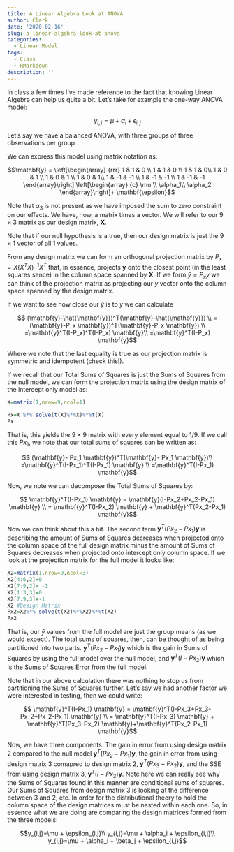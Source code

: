 ```yaml
---
title: A Linear Algebra Look at ANOVA
author: Clark
date: '2020-02-16'
slug: a-linear-algebra-look-at-anova
categories:
  - Linear Model
tags:
  - Class
  - RMarkdown
description: ''
---
```



In class a few times I've made reference to the fact that knowing Linear Algebra can help us quite a bit.  Let's take for example the one-way ANOVA model:

$$ y_{i,j} = \mu + \alpha_i+\epsilon_{i,j}$$

Let's say we have a balanced ANOVA, with three groups of three observations per group

We can express this model using matrix notation as:

$$\mathbf{y} = \left[\begin{array}
{rrr}
1 & 1 & 0 \\
1 & 1 & 0 \\
1 & 1 & 0\\
1 & 0 & 1 \\
1 & 0 & 1 \\
1 & 0 & 1\\
1 & -1 & -1 \\
1 & -1 & -1 \\
1 & -1 & -1
\end{array}\right]
\left[\begin{array} 
{c}
\mu \\
\alpha_1\\
\alpha_2
\end{array}\right]+ \mathbf{\epsilon}$$




Note that $\alpha_3$ is not present as we have imposed the sum to zero constraint on our effects.  We have, now, a matrix times a vector.  We will refer to our $9\times 3$ matrix as our design matrix, $\mathbf{X}$.  

Note that if our null hypothesis is a true, then our design matrix is just the $9 \times 1$ vector of all $1$ values.  

From any design matrix we can form an orthogonal projection matrix by $P_x=X(X^T X)^{-1} X^T$ that, in essence, projects $\mathbf{y}$ onto the closest point (in the least squares sence) in the column space spanned by $\mathbf{X}$.  If we form $\hat{y}= P_x y$ we can think of the projection matrix as projecting our $y$ vector onto the column space spanned by the design matrix.

If we want to see how close our $\hat{y}$ is to $y$ we can calculate

$$ (\mathbf{y}-\hat{\mathbf{y}})^T(\mathbf{y}-\hat{\mathbf{y}}) \\
=(\mathbf{y}-P_x \mathbf{y})^T(\mathbf{y}-P_x \mathbf{y}) \\
=\mathbf{y}^T(I-P_x)^T(I-P_x) \mathbf{y}\\
=\mathbf{y}^T(I-P_x) \mathbf{y}$$



Where we note that the last equality is true as our projection matrix is symmetric and idempotent (check this!). 

If we recall that our Total Sums of Squares is just the Sums of Squares from the null model, we can form the projection matrix using the design matrix of the intercept only model as:

```r
X=matrix(1,nrow=9,ncol=1)

Px=X %*% solve(t(X)%*%X)%*%t(X)
Px
```

That is, this yields the $9 \times 9$ matrix with every element equal to $1/9$.  If we call this $Px_1$, we note that our total sums of squares can be written as:

$$ (\mathbf{y}- Px_1 \mathbf{y})^T(\mathbf{y}- Px_1 \mathbf{y})\\
=\mathbf{y}^T(I-Px_1)^T(I-Px_1) \mathbf{y} \\
=\mathbf{y}^T(I-Px_1) \mathbf{y}$$


Now, we note we can decompose the Total Sums of Squares by:

$$ \mathbf{y}^T(I-Px_1) \mathbf{y} = \mathbf{y}(I-Px_2+Px_2-Px_1) \mathbf{y} \\
= \mathbf{y}^T(I-Px_2) \mathbf{y} + \mathbf{y}^T(Px_2-Px_1) \mathbf{y}$$


Now we can think about this a bit.  The second term $\mathbf{y}^T(Px_2-Px_1) \mathbf{y}$ is describing the amount of Sums of Squares decreases when projected onto the column space of the full design matrix minus the amount of Sums of Squares decreases when projected onto intercept only column space.  If we look at the projection matrix for the full model it looks like:

```r
X2=matrix(1,nrow=9,ncol=3)
X2[4:6,2]=0
X2[7:9,2]= -1
X2[1:3,3]=0
X2[7:9,3]=-1
X2 #Design Matrix
Px2=X2%*% solve(t(X2)%*%X2)%*%t(X2)
Px2


```

That is, our $\hat{y}$ values from the full model are just the group means (as we would expect).  The total sums of squares, then, can be thought of as being partitioned into two parts.  $\mathbf{y}^T(Px_2-Px_1) \mathbf{y}$ which is the gain in Sums of Squares by using the full model over the null model, and $\mathbf{y}^T(I-Px_2) \mathbf{y}$ which is the Sums of Squares Error from the full model.

Note that in our above calculation there was nothing to stop us from partitioning the Sums of Squares further.  Let's say we had another factor we were interested in testing, then we could write:


$$ \mathbf{y}^T(I-Px_1) \mathbf{y} = \mathbf{y}^T(I-Px_3+Px_3-Px_2+Px_2-Px_1) \mathbf{y} \\
= \mathbf{y}^T(I-Px_3) \mathbf{y} + \mathbf{y}^T(Px_3-Px_2) \mathbf{y}+\mathbf{y}^T(Px_2-Px_1) \mathbf{y}$$


Now, we have three components.  The gain in error from using design matrix 2 compared to the null model $\mathbf{y}^T(Px_2-Px_1) \mathbf{y}$, the gain in error from using design matrix 3 comapred to design matrix 2, $\mathbf{y}^T(Px_3-Px_2) \mathbf{y}$, and the SSE from using design matrix 3, $\mathbf{y}^T(I-Px_3) \mathbf{y}$.  Note here we can really see why the Sums of Squares found in this manner are conditional sums of squares.  Our Sums of Squares from design matrix 3 is looking at the difference between 3 and 2, etc.  In order for the distributional theory to hold the column space of the design matrices must be nested within each one.  So, in essence what we are doing are comparing the design matrices formed from the three models:

$$y_{i,j}=\mu + \epsilon_{i,j}\\
y_{i,j}=\mu + \alpha_i + \epsilon_{i,j}\\
y_{i,j}=\mu + \alpha_i + \beta_j + \epsilon_{i,j}$$


